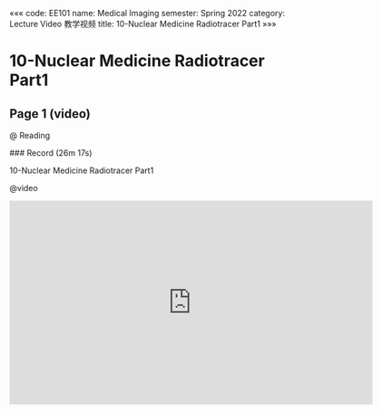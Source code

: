 «««
code: EE101
name: Medical Imaging
semester: Spring 2022
category: Lecture Video 教学视频
title: 10-Nuclear Medicine Radiotracer Part1
»»»

# 10-Nuclear Medicine Radiotracer Part1

## Page 1 (video)

@ Reading

<div class="markdown-body">
### Record (26m 17s)

10-Nuclear Medicine Radiotracer Part1
</div>

@video

<iframe src="https://sbbrisk.com/e/4dyptn6y9bn1.html" frameborder=0 marginwidth=0 marginheight=0 scrolling=no width=640 height=360 allowfullscreen></iframe>

